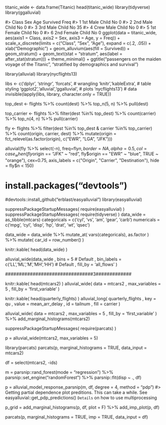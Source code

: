 titanic_wide <- data.frame(Titanic)
head(titanic_wide)
library(tidyverse)
library(ggalluvial)

#>   Class    Sex   Age Survived Freq
#> 1   1st   Male Child       No    0
#> 2   2nd   Male Child       No    0
#> 3   3rd   Male Child       No   35
#> 4  Crew   Male Child       No    0
#> 5   1st Female Child       No    0
#> 6   2nd Female Child       No    0
ggplot(data = titanic_wide,
       aes(axis1 = Class, axis2 = Sex, axis3 = Age,
           y = Freq)) +
  scale_x_discrete(limits = c("Class", "Sex", "Age"), expand = c(.2, .05)) +
  xlab("Demographic") +
  geom_alluvium(aes(fill = Survived)) +
  geom_stratum() +
  geom_text(stat = "stratum", aes(label = after_stat(stratum))) +
  theme_minimal() +
  ggtitle("passengers on the maiden voyage of the Titanic",
          "stratified by demographics and survival")



library(alluvial)
library(nycflights13)

libs <- c('dplyr', 'stringr', 'forcats',     # wrangling
          'knitr','kableExtra',               # table styling
          'ggplot2','alluvial','ggalluvial',  # plots
          'nycflights13')                     # data
invisible(lapply(libs, library, character.only = TRUE))





top_dest <- flights %>%
  count(dest) %>%
  top_n(5, n) %>%
  pull(dest)

top_carrier <- flights %>%
  filter(dest %in% top_dest) %>%
  count(carrier) %>%
  top_n(4, n) %>%
  pull(carrier)

fly <- flights %>%
  filter(dest %in% top_dest & carrier %in% top_carrier) %>%
  count(origin, carrier, dest) %>%
  mutate(origin = fct_relevel(as.factor(origin), c("EWR", "LGA", "JFK")))

alluvial(fly %>% select(-n),
         freq=fly$n, border=NA, alpha = 0.5,
         col=case_when(fly$origin == "JFK" ~ "red",
                       fly$origin == "EWR" ~ "blue",
                       TRUE ~ "orange"),
         cex=0.75,
         axis_labels = c("Origin", "Carrier", "Destination"),
         hide = fly$n < 150)


# install.packages("devtools")
#devtools::install_github("erblast/easyalluvial")
library(easyalluvial)

suppressPackageStartupMessages( require(easyalluvial) )
suppressPackageStartupMessages( require(tidyverse) )
data_wide = as_tibble(mtcars)
categoricals = c('cyl', 'vs', 'am', 'gear', 'carb')
numericals = c('mpg', 'cyl', 'disp', 'hp', 'drat', 'wt', 'qsec')

data_wide = data_wide %>%
  mutate_at( vars(categoricals), as.factor ) %>%
  mutate( car_id = row_number() )

knitr::kable( head(data_wide) )

alluvial_wide(data_wide
              , bins = 5 # Default
              , bin_labels = c('LL','ML','M','MH','HH') # Default
              , fill_by = 'all_flows'
)

################################3#############

knitr::kable( head(mtcars2) )
alluvial_wide( data = mtcars2
               , max_variables = 5
               , fill_by = 'first_variable' )

knitr::kable( head(quarterly_flights) )
alluvial_long( quarterly_flights
               , key = qu
               , value = mean_arr_delay
               , id = tailnum
               , fill = carrier )

alluvial_wide( data = mtcars2
               , max_variables = 5
               , fill_by = 'first_variable' ) %>%
  add_marginal_histograms(mtcars2)

suppressPackageStartupMessages( require(parcats) )

p = alluvial_wide(mtcars2, max_variables = 5)


library(parcats)
parcats(p, marginal_histograms = TRUE, data_input = mtcars2)


df = select(mtcars2, -ids)

m = parsnip::rand_forest(mode = "regression") %>%
  parsnip::set_engine("randomForest") %>%
  parsnip::fit(disp ~ ., df)

p = alluvial_model_response_parsnip(m, df, degree = 4, method = "pdp")
#> Getting partial dependence plot preditions. This can take a while. See easyalluvial::get_pdp_predictions() `Details` on how to use multiprocessing

p_grid = add_marginal_histograms(p, df, plot = F) %>%
  add_imp_plot(p, df)


parcats(p, marginal_histograms = TRUE, imp = TRUE, data_input = df)
